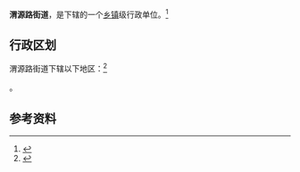 {{中国乡级行政区|62/01/02/020/000}}

'''渭源路街道'''，是{{PRC admin/fullname|62/01/02/020/000|3}}下辖的一个[[乡镇|乡镇]]级行政单位。<ref>{{PRC admin/ref sgc|{{PRC admin/parent|62/01/02/020/000}}}}</ref>

== 行政区划 ==

渭源路街道下辖以下地区：<ref>{{PRC admin/ref sgc|62/01/02/020/000}}</ref>

{{PRC admin/children|62/01/02/020/000}}。

== 参考资料 ==

{{reflist}}

{{行政区划小作品}}
{{PRC admin/navcat|62/01/02/020/000}}